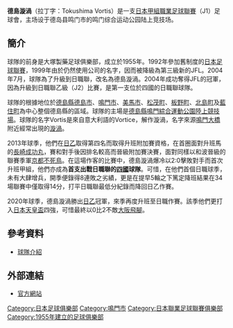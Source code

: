 {{noteTA|G1=足球|G2=JLeague}}
{{Football club infobox
| clubname   = 德島漩渦<br />{{lang|ja|徳島ヴォルティス}}
| image      = [[File:TokushimaVortis.png|180px]]
| fullname   = 德島漩渦
| nickname   = 
| founded    = 1955年
| ground     = [[德島縣鳴門綜合運動公園陸上競技場|德島縣鳴門綜合運動公園陸上競技場]]<br /> [[德島縣|德島縣]][[鳴門市|鳴門市]]
| capacity   = 17,924
| chairman   = [[岸田一宏|岸田一宏]]
| manager    = [[丹尼爾·波亞托斯|丹尼爾·波亞托斯]]
| league     = [[日本職業足球乙級聯賽|日本職業足球乙級聯賽]]
| season     = 2021
| position   = 日職，第 17 位（降班）
| shirtsupplier= [[美津濃|美津濃]]
| shirtsponsors= [[寶礦力水特|寶礦力水特]]（[[大塚製藥|大塚製藥]]）
| website    = http://www.vortis.jp/
| pattern_la1=|pattern_b1=_vortis14h|pattern_ra1=
| leftarm1=0000ff|body1=0000ff|rightarm1=0000ff|shorts1=0000ff|socks1=0000ff
| pattern_la2=|pattern_b2=_vortis14a|pattern_ra2=
| leftarm2=ffffff|body2=ffffff|rightarm2=ffffff|shorts2=ffffff|socks2=ffffff
| pattern_la3=|pattern_b3=_vortis14t|pattern_ra3=
| leftarm3=ff0000|body3=ff0000|rightarm3=ff0000|shorts3=ff0000|socks3=ff0000
}}
{{japanese|japanese=徳島ヴォルティス|kana=とくしまヴォルティス|romaji=Tokushima Vorutisu}}

'''德島漩渦'''（拉丁字：Tokushima Vortis）是一支[[日本甲組職業足球聯賽|日本甲組職業足球聯賽]]（J1）足球會，主场设于德岛县鸣门市的鸣门综合运动公园陆上竞技场。

==簡介==
球隊的前身是大塚製藥足球俱樂部，成立於1955年。1992年參加舊制度的[[日本足球聯賽|日本足球聯賽]]，1999年由於仍然使用公司的名字，因而被降級為第三級新的JFL。2004年7月，球隊為了升級到日職聯，改名為德島漩渦。2004年成功奪得JFL的冠軍，因為升級到日職聯乙級（J2）比賽，是第一支位於四國的日職聯球隊。

球隊的根據地位於[[德島縣|德島縣]][[德島市|德島市]]、[[鳴門市|鳴門市]]、[[美馬市|美馬市]]、[[松茂町|松茂町]]、[[板野町|板野町]]、[[北島町|北島町]]及[[藍住町|藍住町]]為中心整個德島縣的區域。球隊的主場是[[德島縣鳴門綜合運動公園陸上競技場|德島縣鳴門綜合運動公園陸上競技場]]。球隊的名字Vortis是來自意大利語的Vortice，解作漩渦，名字來源[[鳴門大橋|鳴門大橋]]附近經常出現的[[鳴門漩渦|漩渦]]。

2013年球季，他們在[[日乙|日乙]]取得第四名而取得升班附加賽資格，在首圈面對升班馬的[[長崎成功丸|長崎成功丸]]，賽和對手後因排名較高而晉級附加賽決賽，面對同樣以和波晉級的聯賽季軍[[京都不死鳥|京都不死鳥]]。在這場作客的比賽中，德島漩渦爆冷以2:0擊敗對手而首次升班甲組，他們亦成為'''首支出戰日職聯的[[四國|四國]]球隊'''。可惜，在他們首個日職球季，未有大肆增兵，開季便錄得8連敗之劣績，更是在提早5輪之下篤定降班結果在34場聯賽中僅取得14分，打平日職聯最低分紀錄而降回日乙作賽。

2020年球季，德島漩渦勝出[[日乙|日乙]]冠軍，來季再度升班至日職作賽。該季他們更打入[[日本天皇盃|日本天皇盃]]四強，可惜最終以0比2不敵[[大阪飛腳|大阪飛腳]]。

==參考資料==
*[http://www.vortis.jp/clubinfo/index.html 球隊介紹] {{Wayback|url=http://www.vortis.jp/clubinfo/index.html |date=20170502205220 }}


==外部連結==
*[http://www.vortis.jp/ 官方網站] {{Wayback|url=http://www.vortis.jp/ |date=20220129054939 }}

{{fb start}}
{{日本職業足球聯賽}}
{{fb end}}
{{DEFAULTSORT:Tokushima Vortis}}

[[Category:日本足球俱樂部|Category:日本足球俱樂部]]
[[Category:鳴門市|Category:鳴門市]]
[[Category:日本聯業足球聯賽俱樂部|Category:日本聯業足球聯賽俱樂部]]
[[Category:1955年建立的足球俱樂部|Category:1955年建立的足球俱樂部]]
